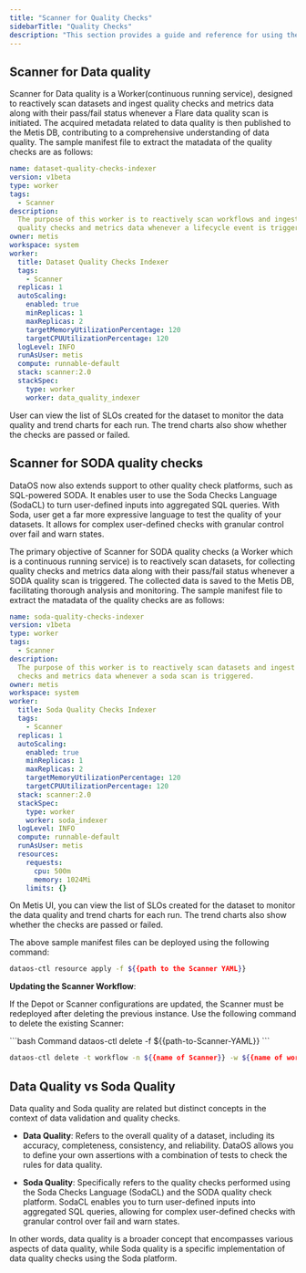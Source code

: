 ```yaml
---
title: "Scanner for Quality Checks"
sidebarTitle: "Quality Checks"
description: "This section provides a guide and reference for using the Scanner for quality checks and metrics matadata."
---
```


## Scanner for Data quality

Scanner for Data quality is a Worker(continuous running service), designed to reactively scan datasets and ingest quality checks and metrics data along with their pass/fail status whenever a Flare data quality scan is initiated. The acquired metadata related to data quality is then published to the Metis DB, contributing to a comprehensive understanding of data quality. The sample manifest file to extract the matadata of the quality checks are as follows:

```yaml
name: dataset-quality-checks-indexer
version: v1beta
type: worker
tags: 
  - Scanner
description: 
  The purpose of this worker is to reactively scan workflows and ingest
  quality checks and metrics data whenever a lifecycle event is triggered.
owner: metis
workspace: system
worker: 
  title: Dataset Quality Checks Indexer
  tags: 
    - Scanner
  replicas: 1
  autoScaling: 
    enabled: true
    minReplicas: 1
    maxReplicas: 2
    targetMemoryUtilizationPercentage: 120
    targetCPUUtilizationPercentage: 120
  logLevel: INFO
  runAsUser: metis
  compute: runnable-default
  stack: scanner:2.0
  stackSpec: 
    type: worker
    worker: data_quality_indexer

```

<Note>
  User can view the list of SLOs created for the dataset to monitor the data quality and trend charts for each run. The trend charts also show whether the checks are passed or failed.
</Note>

## Scanner for SODA quality checks

DataOS now also extends support to other quality check platforms, such as SQL-powered SODA. It enables user to use the Soda Checks Language (SodaCL) to turn user-defined inputs into aggregated SQL queries. With Soda, user get a far more expressive language to test the quality of your datasets. It allows for complex user-defined checks with granular control over fail and warn states.

The primary objective of Scanner for SODA quality checks (a Worker which is a continuous running service) is to reactively scan datasets, for collecting quality checks and metrics data along with their pass/fail status whenever a SODA quality scan is triggered. The collected data is saved to the Metis DB, facilitating thorough analysis and monitoring. The sample manifest file to extract the matadata of the quality checks are as follows:

```yaml
name: soda-quality-checks-indexer
version: v1beta
type: worker
tags:
  - Scanner
description: 
  The purpose of this worker is to reactively scan datasets and ingest quality
  checks and metrics data whenever a soda scan is triggered.
owner: metis
workspace: system
worker:
  title: Soda Quality Checks Indexer
  tags:
    - Scanner
  replicas: 1
  autoScaling:
    enabled: true
    minReplicas: 1
    maxReplicas: 2
    targetMemoryUtilizationPercentage: 120
    targetCPUUtilizationPercentage: 120
  stack: scanner:2.0
  stackSpec:
    type: worker
    worker: soda_indexer
  logLevel: INFO
  compute: runnable-default
  runAsUser: metis
  resources:
    requests:
      cpu: 500m
      memory: 1024Mi
    limits: {}
```

<Note>
  On Metis UI, you can view the list of SLOs created for the dataset to monitor the data quality and trend charts for each run. The trend charts also show whether the checks are passed or failed.
</Note>

The above sample manifest files can be deployed using the following command:

```bash
dataos-ctl resource apply -f ${{path to the Scanner YAML}}
```

**Updating the Scanner Workflow**:

If the Depot or Scanner configurations are updated, the Scanner must be redeployed after deleting the previous instance. Use the following command to delete the existing Scanner:

<CodeGroup>
  ```bash Command
  dataos-ctl delete -f ${{path-to-Scanner-YAML}}
  ```
  
  ```bash Alternative Command
  dataos-ctl delete -t workflow -n ${{name of Scanner}} -w ${{name of workspace}}
  ```
</CodeGroup>

## Data Quality vs Soda Quality

Data quality and Soda quality are related but distinct concepts in the context of data validation and quality checks.

* **Data Quality**: Refers to the overall quality of a dataset, including its accuracy, completeness, consistency, and reliability. DataOS allows you to define your own assertions with a combination of tests to check the rules for data quality.

* **Soda Quality**: Specifically refers to the quality checks performed using the Soda Checks Language (SodaCL) and the SODA quality check platform. SodaCL enables you to turn user-defined inputs into aggregated SQL queries, allowing for complex user-defined checks with granular control over fail and warn states.

In other words, data quality is a broader concept that encompasses various aspects of data quality, while Soda quality is a specific implementation of data quality checks using the Soda platform.